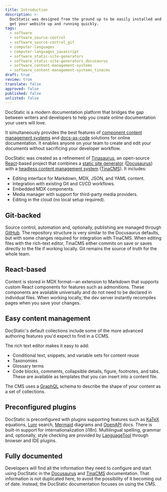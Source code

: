 ```yaml
---
title: Introduction
description: >-
  DocStatic was designed from the ground up to be easily installed and used to
  get your website up and running quickly.
tags:
  - software
  - software_source-control
  - software_source-control_git
  - computer-languages
  - computer-languages_javascript
  - software_static-site-generators
  - software_static-site-generators_docusaurus
  - software_content-management-systems
  - software_content-management-systems_tinacms
draft: true
review: true
translate: false
approved: false
published: false
unlisted: false
---
```


DocStatic is a modern documentation platform that bridges the gap between writers and developers to help you create online documentation your users will love.

It simultaneously provides the best features of [component content management systems](https://en.wikipedia.org/wiki/Component_content_management_system) and [docs-as-code](https://www.writethedocs.org/guide/docs-as-code/) solutions for online documentation. It enables anyone on your team to create and edit your documents without sacrificing your developer workflow.

DocStatic was created as a refinement of [Tinasaurus](https://tina.io/blog/tinasaurus-docusaurus-starter), an open-source [React](https://react.dev/)-based project that combines a [static site generator](https://en.wikipedia.org/wiki/Static_site_generator) ([Docusaurus](https://docusaurus.io/)) with a [headless content management system](https://en.wikipedia.org/wiki/Headless_content_management_system) ([TinaCMS](https://tina.io/)). It includes:

* Editing interface for Markdown, MDX, JSON, and YAML content.
* Integration with existing Git and CI/CD workflows.
* Embedded MDX components.
* Media manager with support for third-party media providers.
* Editing in the cloud (no local setup required).

## Git-backed

Source control, automation and, optionally, publishing are managed through [GitHub](https://github.com/). The repository structure is very similar to the Docusaurus defaults, but with some changes required for integration with TinaCMS. When editing files with the rich-text editor, TinaCMS either commits on save or saves directly to the file if working locally. Git remains the source of truth for the whole team.

## React-based

Content is stored in MDX format—an extension to Markdown that supports custom React components for features such as admonitions. These components are available universally and do not need to be declared in individual files. When working locally, the dev server instantly recompiles pages when you save your changes.

## Easy content management

DocStatic's default collections include some of the more advanced authoring features you'd expect to find in a CCMS. 

The rich text editor makes it easy to add:

* Conditional text, snippets, and variable sets for content reuse
* Taxonomies
* Glossary terms
* Code blocks, comments, collapsible details, figure, footnotes, and tabs. These are available as templates that you can insert into a content file.

The CMS uses a [GraphQL](https://graphql.org/) schema to describe the shape of your content as a set of collections.

## Preconfigured plugins

DocStatic is preconfigured with plugins supporting features such as [KaTeX](https://katex.org/) equations, [Lunr](https://lunrjs.com/) search, [Mermaid](https://mermaid.js.org/) diagrams and [OpenAPI](https://www.openapis.org/) docs. There is built-in support for internationalization (i18n). Multilingual spelling, grammar and, optionally, style checking are provided by [LanguageTool](https://languagetool.org/) through browser and IDE plugins.

## Fully documented

Developers will find all the information they need to configure and start using DocStatic in the [Docusaurus](https://docusaurus.io/docs) and [TinaCMS](https://tina.io/docs) documentation. That information is not duplicated here, to avoid the possibility of it becoming out of date. Instead, the DocStatic documentation focuses on using the CMS.
